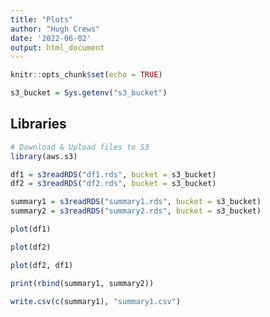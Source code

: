 ```yaml
---
title: "Plots"
author: "Hugh Crews"
date: '2022-06-02'
output: html_document
---
```


```r
knitr::opts_chunk$set(echo = TRUE)

s3_bucket = Sys.getenv("s3_bucket")

```

## Libraries

```r
# Download & Upload files to S3
library(aws.s3)

```


```r
df1 = s3readRDS("df1.rds", bucket = s3_bucket)
df2 = s3readRDS("df2.rds", bucket = s3_bucket)

summary1 = s3readRDS("summary1.rds", bucket = s3_bucket)
summary2 = s3readRDS("summary2.rds", bucket = s3_bucket)

```


```r

plot(df1)

```



```r

plot(df2)

```

```r

plot(df2, df1)

```

```r

print(rbind(summary1, summary2))

write.csv(c(summary1), "summary1.csv")

```